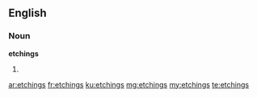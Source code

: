 ==English==

===Noun===
'''etchings'''

# {{plural of|etching}}

[[ar:etchings]]
[[fr:etchings]]
[[ku:etchings]]
[[mg:etchings]]
[[my:etchings]]
[[te:etchings]]